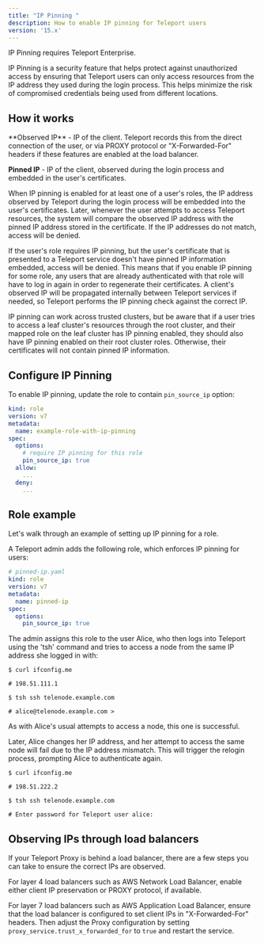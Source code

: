 ```yaml
---
title: "IP Pinning "
description: How to enable IP pinning for Teleport users
version: '15.x'
---
```


<Warning>
  IP Pinning requires Teleport Enterprise.
</Warning>

IP Pinning is a security feature that helps protect against unauthorized access by ensuring that
Teleport users can only access resources from the IP address they used during the login process.
This helps minimize the risk of compromised credentials being used from different locations.

## How it works

<Note>
  **Observed IP** - IP of the client. Teleport records this from the direct
  connection of the user, or via PROXY protocol or "X-Forwarded-For" headers if
  these features are enabled at the load balancer.

  **Pinned IP** - IP of the client, observed during the login process and embedded in the user's certificates.
</Note>

When IP pinning is enabled for at least one of a user's roles, the IP address observed by Teleport during the login process will
be embedded into the user's certificates. Later, whenever the user attempts to access Teleport resources, the system will compare
the observed IP address with the pinned IP address stored in the certificate. If the IP addresses do not match, access will be denied.

If the user's role requires IP pinning, but the user's certificate that is presented to a Teleport service doesn't have pinned IP information embedded,
access will be denied. This means that if you enable IP pinning for some role, any users that are already authenticated with that role will have to log in again in
order to regenerate their certificates. A client's observed IP will be propagated internally between Teleport services
if needed, so Teleport performs the IP pinning check against the correct IP.

IP pinning can work across trusted clusters, but be aware that if a user tries to access a leaf cluster's resources through the root cluster, and their
mapped role on the leaf cluster has IP pinning enabled, they should also have IP pinning enabled on their root cluster roles. Otherwise, their
certificates will not contain pinned IP information.

## Configure IP Pinning

To enable IP pinning, update the role to contain `pin_source_ip` option:

```yaml
kind: role
version: v7
metadata:
  name: example-role-with-ip-pinning
spec:
  options:
    # require IP pinning for this role
    pin_source_ip: true
  allow:
    ...
  deny:
    ...
```

## Role example

Let's walk through an example of setting up IP pinning for a role.

A Teleport admin adds the following role, which enforces IP pinning for users:

```yaml
# pinned-ip.yaml
kind: role
version: v7
metadata:
  name: pinned-ip
spec:
  options:
    pin_source_ip: true
```

The admin assigns this role to the user Alice, who then logs into Teleport using the 'tsh' command and tries
to access a node from the same IP address she logged in with:

```code
$ curl ifconfig.me

# 198.51.111.1

$ tsh ssh telenode.example.com

# alice@telenode.example.com >
```

As with Alice's usual attempts to access a node, this one is successful.

Later, Alice changes her IP address, and her attempt to access the same node will fail due to the IP address mismatch.
This will trigger the relogin process, prompting Alice to authenticate again.

```code
$ curl ifconfig.me

# 198.51.222.2

$ tsh ssh telenode.example.com

# Enter password for Teleport user alice:
```

## Observing IPs through load balancers

If your Teleport Proxy is behind a load balancer, there are a few steps you can
take to ensure the correct IPs are observed.

For layer 4 load balancers such as AWS Network Load Balancer, enable either
client IP preservation or PROXY protocol, if available.

For layer 7 load balancers such as AWS Application Load Balancer, ensure that
the load balancer is configured to set client IPs in "X-Forwarded-For" headers.
Then adjust the Proxy configuration by setting
`proxy_service.trust_x_forwarded_for` to `true` and restart the service.
